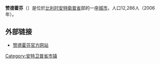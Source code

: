 {{Unreferenced|time=2018-08-13T06:24:19+00:00}}
'''赞德霍芬'''（{{lang-nl|Zandhoven}}）是位於[[比利时|比利时]][[安特衛普省|安特衛普省]]部的一座[[城市|城市]]，人口12,286人（2006年）。

==外部链接==
*[http://www.zandhoven.be/ 赞德霍芬官方网站] {{Wayback|url=http://www.zandhoven.be/ |date=20210506125835 }}

{{安特卫普省市区}}
{{Belgium-geo-stub}}

[[Category:安特卫普省市镇|Category:安特卫普省市镇]]
{{DEFAULTSORT:Zandhoven}}